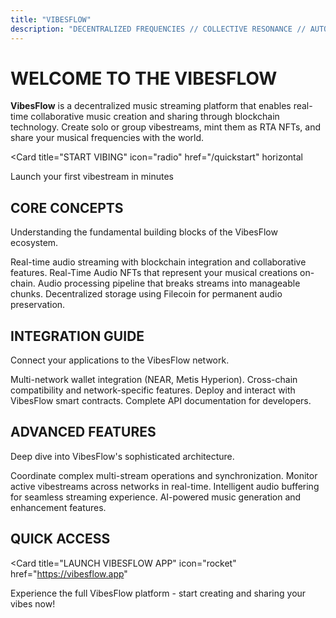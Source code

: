 ```yaml
---
title: "VIBESFLOW"
description: "DECENTRALIZED FREQUENCIES // COLLECTIVE RESONANCE // AUTONOMOUS WAVES"
---
```


# WELCOME TO THE VIBESFLOW

**VibesFlow** is a decentralized music streaming platform that enables real-time collaborative music creation and sharing through blockchain technology. Create solo or group vibestreams, mint them as RTA NFTs, and share your musical frequencies with the world.

<Card
  title="START VIBING"
  icon="radio"
  href="/quickstart"
  horizontal
>
  Launch your first vibestream in minutes
</Card>

## CORE CONCEPTS

Understanding the fundamental building blocks of the VibesFlow ecosystem.

<Columns cols={2}>
  <Card
    title="VIBESTREAMS"
    icon="wave-square"
    href="/essentials/vibestreams"
  >
    Real-time audio streaming with blockchain integration and collaborative features.
  </Card>
  <Card
    title="RTA NFTS"
    icon="certificate"
    href="/essentials/rta-nfts"
  >
    Real-Time Audio NFTs that represent your musical creations on-chain.
  </Card>
  <Card
    title="CHUNKING SYSTEM"
    icon="grid-2"
    href="/essentials/chunking"
  >
    Audio processing pipeline that breaks streams into manageable chunks.
  </Card>
  <Card
    title="STORAGE LAYER"
    icon="database"
    href="/essentials/storage"
  >
    Decentralized storage using Filecoin for permanent audio preservation.
  </Card>
</Columns>

## INTEGRATION GUIDE

Connect your applications to the VibesFlow network.

<Columns cols={2}>
  <Card
    title="WALLET CONNECTION"
    icon="wallet"
    href="/essentials/wallet-connection"
  >
    Multi-network wallet integration (NEAR, Metis Hyperion).
  </Card>
  <Card
    title="NETWORK SUPPORT"
    icon="network-wired"
    href="/essentials/networks"
  >
    Cross-chain compatibility and network-specific features.
  </Card>
  <Card
    title="SMART CONTRACTS"
    icon="file-contract"
    href="/essentials/contracts"
  >
    Deploy and interact with VibesFlow smart contracts.
  </Card>
  <Card
    title="API REFERENCE"
    icon="terminal"
    href="/api-reference/introduction"
  >
    Complete API documentation for developers.
  </Card>
</Columns>

## ADVANCED FEATURES

Deep dive into VibesFlow's sophisticated architecture.

<Columns cols={2}>
  <Card
    title="ORCHESTRATION"
    icon="diagram-project"
    href="/essentials/orchestration"
  >
    Coordinate complex multi-stream operations and synchronization.
  </Card>
  <Card
    title="LIVE TRACKING"
    icon="satellite-dish"
    href="/essentials/live-tracking"
  >
    Monitor active vibestreams across networks in real-time.
  </Card>
  <Card
    title="BUFFERING SYSTEM"
    icon="buffer"
    href="/essentials/buffering"
  >
    Intelligent audio buffering for seamless streaming experience.
  </Card>
  <Card
    title="GENERATIVE AI"
    icon="brain-circuit"
    href="/essentials/ai-integration"
  >
    AI-powered music generation and enhancement features.
  </Card>
</Columns>

## QUICK ACCESS

<Card
  title="LAUNCH VIBESFLOW APP"
  icon="rocket"
  href="https://vibesflow.app"
>
  Experience the full VibesFlow platform - start creating and sharing your vibes now!
</Card>
